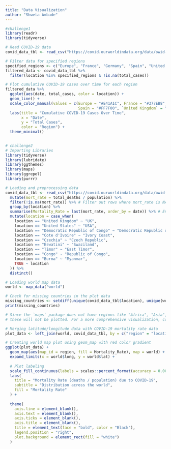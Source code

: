 ```yaml
---
title: "Data Visualization"
author: "Shweta Ambade"
---
```

```r
#challenge1 
library(readr)
library(tidyverse)

# Read COVID-19 data
covid_data_tbl <- read_csv("https://covid.ourworldindata.org/data/owid-covid-data.csv")

# Filter data for specified regions
specified_regions <- c("Europe", "France", "Germany", "Spain", "United Kingdom", "United States")
filtered_data <- covid_data_tbl %>%
  filter(location %in% specified_regions & !is.na(total_cases))

# Plot cumulative COVID-19 cases over time for each region
filtered_data %>%
  ggplot(aes(date, total_cases, color = location)) +
  geom_line() +
  scale_color_manual(values = c(Europe = "#E41A1C", France = "#377EB8", Germany = "#4DAF4A", 
                                Spain = "#FF7F00", `United Kingdom` = "#984EA3", `United States` = "#FFFF33")) +
  labs(title = "Cumulative COVID-19 Cases Over Time",
       x = "Date",
       y = "Total Cases",
       color = "Region") +
  theme_minimal()
  
```  


```r
# challenge2
# Importing Libraries
library(tidyverse)
library(lubridate)
library(ggthemes)
library(maps)
library(ggrepel)
library(purrr)

# Loading and preprocessing data
covid_data_tbl <- read_csv("https://covid.ourworldindata.org/data/owid-covid-data.csv") %>%
  mutate(mort_rate = total_deaths / population) %>%
  filter(!is.na(mort_rate)) %>% # Filter out rows where mort_rate is NA
  group_by(location) %>%
  summarise(Mortality_Rate = last(mort_rate, order_by = date)) %>% # Ensure proper ordering by date
  mutate(location = case_when(
    location == "United Kingdom" ~ "UK",
    location == "United States" ~ "USA",
    location == "Democratic Republic of Congo" ~ "Democratic Republic of the Congo",
    location == "Cote d'Ivoire" ~ "Ivory Coast",
    location == "Czechia" ~ "Czech Republic",
    location == "Eswatini" ~ "Swaziland",
    location == "Timor" ~ "East Timor",
    location == "Congo" ~ "Republic of Congo",
    location == "Burma" ~ "Myanmar",
    TRUE ~ location
  )) %>%
  distinct()

# Loading world map data
world <- map_data("world")

# Check for missing countries in the plot data
missing_countries <- setdiff(unique(covid_data_tbl$location), unique(world$region))
print(missing_countries)

# Since the `maps` package does not have regions like "Africa", "Asia", "Europe", etc.,
# these will not be plotted. For a more comprehensive visualization, consider using a more detailed map dataset.

# Merging latitude/longitude data with COVID-19 mortality rate data
plot_data <- left_join(world, covid_data_tbl, by = c("region" = "location"))

# Creating world map plot using geom_map with red color gradient
ggplot(plot_data) +
  geom_map(aes(map_id = region, fill = Mortality_Rate), map = world) +
  expand_limits(x = world$long, y = world$lat) +
  
  # Plot labeling
  scale_fill_continuous(labels = scales::percent_format(accuracy = 0.001), low = "#FFCCCB", high = "#8B0000") +
  labs(
    title = "Mortality Rate (deaths / population) due to COVID-19",
    subtitle = "Distribution across the world",
    fill = "Mortality Rate"
  ) +
  
  theme(
    axis.line = element_blank(),
    axis.text = element_blank(),
    axis.ticks = element_blank(),
    axis.title = element_blank(),
    title = element_text(face = "bold", color = "Black"),
    legend.position = "right",
    plot.background = element_rect(fill = "white")
  )
```